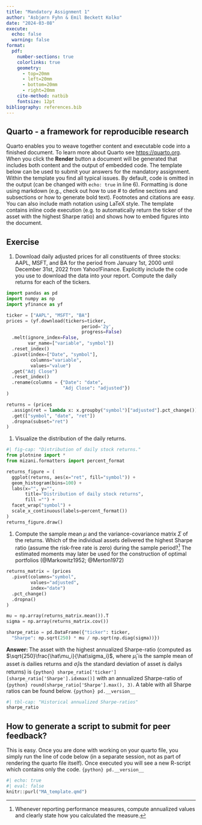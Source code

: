 ```yaml
---
title: "Mandatory Assignment 1"
author: "Asbjørn Fyhn & Emil Beckett Kolko"
date: "2024-03-08"
execute: 
  echo: false
  warning: false
format:
  pdf: 
    number-sections: true
    colorlinks: true
    geometry:
      - top=20mm
      - left=20mm
      - bottom=20mm
      - right=20mm
    cite-method: natbib
    fontsize: 12pt
bibliography: references.bib
---
```


## Quarto - a framework for reproducible research

Quarto enables you to weave together content and executable code into a finished document. To learn more about Quarto see <https://quarto.org>. When you click the **Render** button a document will be generated that includes both content and the output of embedded code. The template below can be used to submit your answers for the mandatory assignment. Within the template you find all typical issues. By default, code is omitted in the output (can be changed with `echo: true` in line 6). Formatting is done using markdown (e.g., check out how to use \# to define sections and subsections or how to generate bold text). Footnotes and citations are easy. You can also include math notation using LaTeX style. The template contains inline code execution (e.g. to automatically return the ticker of the asset with the highest Sharpe ratio) and shows how to embed figures into the document.

## Exercise

1. Download daily adjusted prices for all constituents of three stocks: AAPL, MSFT, and BA for the period from January 1st, 2000 until December 31st, 2022 from Yahoo!Finance. Explicitly include the code you use to download the data into your report. Compute the daily returns for each of the tickers.
```python
import pandas as pd
import numpy as np
import yfinance as yf

ticker = ["AAPL", "MSFT", "BA"]
prices = (yf.download(tickers=ticker,
                            period='2y',
                            progress=False)
  .melt(ignore_index=False,
        var_name=["variable", "symbol"])
  .reset_index()
  .pivot(index=["Date", "symbol"],
         columns="variable",
         values="value")
  .get("Adj Close")
  .reset_index()
  .rename(columns = {"Date": "date",
                     "Adj Close": "adjusted"})
)

returns = (prices
  .assign(ret = lambda x: x.groupby("symbol")["adjusted"].pct_change())
  .get(["symbol", "date", "ret"])
  .dropna(subset="ret")
)
```

1. Visualize the distribution of the daily returns.

```python
#| fig-cap: "Distribution of daily stock returns."
from plotnine import *
from mizani.formatters import percent_format

returns_figure = (
  ggplot(returns, aes(x="ret", fill="symbol")) +
  geom_histogram(bins=100) +
  labs(x="", y="",
       title="Distribution of daily stock returns",
       fill ="") +
  facet_wrap("symbol") +
  scale_x_continuous(labels=percent_format())
)
returns_figure.draw()

```

1. Compute the sample mean $\mu$ and the variance-covariance matrix $\Sigma$ of the returns.
Which of the individual assets delivered the highest Sharpe ratio (assume the risk-free rate is zero) during the sample period?^[Whenever reporting performance measures, compute annualized values and clearly state how you calculated the measure.]
The estimated moments may later be used for the construction of optimal portfolios (@Markowitz1952; @Merton1972)

```python
returns_matrix = (prices
  .pivot(columns="symbol", 
         values="adjusted", 
         index="date")
  .pct_change()
  .dropna()
)

mu = np.array(returns_matrix.mean()).T
sigma = np.array(returns_matrix.cov())

sharpe_ratio = pd.DataFrame({"ticker": ticker,
  "Sharpe": np.sqrt(250) * mu / np.sqrt(np.diag(sigma))})
```

**Answer: ** The asset with the highest annualized Sharpe-ratio (computed as $\sqrt{250}\frac{\hat\mu_i}{\hat\sigma_i}$, where $\hat\mu_i$ is the sample mean of asset $i$s dailies returns and $\hat\sigma_i$is the standard deviation of asset $i$s dailys returns) is `{python} sharpe_ratio['ticker'][sharpe_ratio['Sharpe'].idxmax()]` with an annualized Sharpe-ratio of `{python} round(sharpe_ratio['Sharpe'].max(), 3)`. A table with all Sharpe ratios can be found below. `{python} pd.__version__`
```python
#| tbl-cap: "Historical annualized Sharpe-ratios"
sharpe_ratio
```

## How to generate a script to submit for peer feedback?

This is easy. Once you are done with working on your quarto file, you simply run the line of code below (in a separate session, not as part of rendering the quarto file itself). Once executed you will see a new R-script which contains only the code.
`{python} pd.__version__`


```python
#| echo: true
#| eval: false
knitr::purl("MA_template.qmd")
```